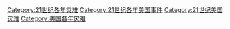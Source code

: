 [[Category:21世纪各年灾难|Category:21世纪各年灾难]]
[[Category:21世纪各年美国事件|Category:21世纪各年美国事件]]
[[Category:21世纪美国灾难|Category:21世纪美国灾难]]
[[Category:美国各年灾难|Category:美国各年灾难]]